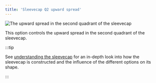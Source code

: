 ```yaml
---
title: 'Sleevecap Q2 upward spread'
---
```


![The upward spread in the second quadrant of the sleevecap](./sleevecapq2spread2.svg)

This option controls the upward spread in the second quadrant of the sleevecap.

:::tip

See [understanding the sleevecap](/docs/designs/brian/options#understanding-the-sleevecap) for an in-depth
look into how the sleevecap is constructed and the influence of the different options on its shape.

:::
